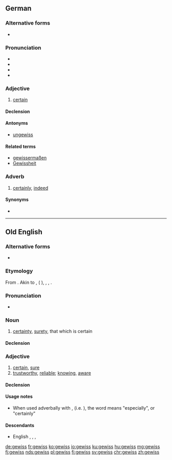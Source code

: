==German==

===Alternative forms===
* {{l|de|gewiß}} {{qualifier|obsolete}}

===Pronunciation===
* {{IPA|[ɡəˈvɪs]|lang=de}}
* {{audio|DE-gewiss.ogg|audio}}
* {{audio|BY-gewiss.ogg|Audio (Bavarian)}}
* {{rhymes|ɪs|lang=de}}

===Adjective===
{{de-adj|gewisser|gewissesten}}

# [[certain]]

====Declension====
{{de-decl-adj|gewiss|gewisser|gewissest}}

====Antonyms====
* [[ungewiss]]

====Related terms====
* [[gewissermaßen]]
* [[Gewissheit]]

===Adverb===
{{de-adv}}

# [[certainly]], [[indeed]]

====Synonyms====
* {{l|de|sicherlich}}

----

==Old English==

===Alternative forms===
* {{l|ang|ġewis}}

===Etymology===
From {{etyl|gem-pro|ang}} {{term/t|gem-pro|*gawissaz||certain}}. Akin to {{etyl|osx|-}} {{term|gewiss|lang=osx}}, {{etyl|odt|-}} {{term|gewisso|lang=odt}} ({{etyl|nl|-}} {{term|gewis|lang=nl}}), {{etyl|de|-}} {{term|gewiss||sure, certain|lang=de}}, {{etyl|ang|-}} {{term|witan||to know|lang=ang}}, {{etyl|ang|-}} {{term/t|ang|wīs||wise}}.

===Pronunciation===
* {{IPA|/jeˈwisː/|lang=ang}}

===Noun===
{{ang-noun|head=ġewiss|n}}

# [[certainty]], [[surety]], that which is certain

====Declension====
{{ang-decl-noun-a-n|gewiss|alt1=ġewiss}}

===Adjective===
{{ang-adj|head=ġewiss}}

# [[certain]], [[sure]]
# [[trustworthy]], [[reliable]]; [[knowing]], [[aware]]

====Declension====
{{ang-decl-adj|ġewis|ġewiss|nomsg=ġewiss}}

====Usage notes====
* When used adverbally with {{term|mid|lang=ang}}, (i.e. {{term/t|ang|mid ġewisse}}), the word means "especially", or "certainly"

====Descendants====
* English {{l/en|ywis}}, {{l/en|iwis}}, {{l/en|wis}}, {{l/en|wiss}}

[[de:gewiss]]
[[fr:gewiss]]
[[ko:gewiss]]
[[io:gewiss]]
[[ku:gewiss]]
[[hu:gewiss]]
[[mg:gewiss]]
[[fj:gewiss]]
[[nds:gewiss]]
[[pl:gewiss]]
[[fi:gewiss]]
[[sv:gewiss]]
[[chr:gewiss]]
[[zh:gewiss]]